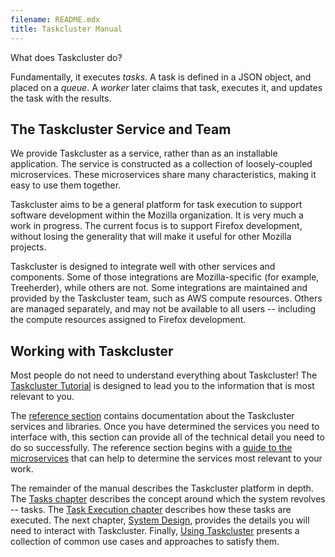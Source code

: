 ```yaml
---
filename: README.mdx
title: Taskcluster Manual
---
```


What does Taskcluster do?

Fundamentally, it executes *tasks*. A task is defined in a JSON object, and
placed on a *queue*. A *worker* later claims that task, executes it, and
updates the task with the results.

## The Taskcluster Service and Team

We provide Taskcluster as a service, rather than as an installable application.
The service is constructed as a collection of loosely-coupled microservices.
These microservices share many characteristics, making it easy to use them
together.

Taskcluster aims to be a general platform for task execution to support
software development within the Mozilla organization. It is very much a work
in progress. The current focus is to support Firefox development, without
losing the generality that will make it useful for other Mozilla projects.

Taskcluster is designed to integrate well with other services and components.
Some of those integrations are Mozilla-specific (for example, Treeherder),
while others are not. Some integrations are maintained and provided by the
Taskcluster team, such as AWS compute resources. Others are managed separately,
and may not be available to all users -- including the compute resources
assigned to Firefox development.

## Working with Taskcluster

Most people do not need to understand everything about Taskcluster! The
[Taskcluster Tutorial](/docs/tutorial) is designed to lead you to the information
that is most relevant to you.

The [reference section](/docs/reference) contains documentation about the
Taskcluster services and libraries. Once you have determined the services you
need to interface with, this section can provide all of the technical detail
you need to do so successfully.  The reference section begins with a [guide to
the microservices](/docs/reference/guide) that can help to determine the services
most relevant to your work.

The remainder of the manual describes the Taskcluster platform in depth.  The
[Tasks chapter](/docs/manual/tasks) describes the concept around which the system
revolves -- tasks.  The [Task Execution chapter](/docs/manual/task-execution)
describes how these tasks are executed.  The next chapter, [System
Design](/docs/manual/system-design), provides the details you will need to interact
with Taskcluster. Finally, [Using Taskcluster](/docs/manual/using) presents a
collection of common use cases and approaches to satisfy them.
